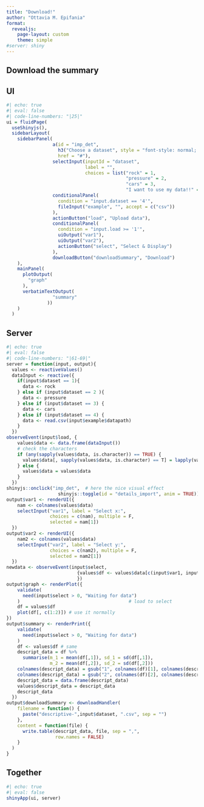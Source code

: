 ```yaml
---
title: "Download!"
author: "Ottavia M. Epifania"
format: 
  revealjs: 
    page-layout: custom
    theme: simple
#server: shiny
---
```


## Download the summary 

::: {.panel-tabset}

## UI 

```r
#| echo: true
#| eval: false
#| code-line-numbers: "|25|"
ui = fluidPage(
  useShinyjs(),  
  sidebarLayout(
    sidebarPanel(
                 a(id = "imp_det", 
                   h3("Choose a dataset", style = "font-style: normal; font-size: 14pt;"), 
                   href = "#"),
                 selectInput(inputId = "dataset",
                             label = "",
                             choices = list("rock" = 1,
                                            "pressure" = 2,
                                            "cars" = 3,
                                            "I want to use my data!!" =4)),
                 conditionalPanel(
                   condition = "input.dataset == '4'",
                   fileInput("example", "", accept = c("csv"))
                 ),
                 actionButton("load", "Upload data"), 
                 conditionalPanel(                    
                   condition = "input.load >= '1'",  
                   uiOutput("var1"),                
                   uiOutput("var2"),                 
                   actionButton("select", "Select & Display") 
                 ),     
                 downloadButton("downloadSummary", "Download")
    ),
    mainPanel(
      plotOutput(
        "graph"
      ),    
      verbatimTextOutput(
                 "summary"
               ))
    )
  )
```

## Server

```r
#| echo: true
#| eval: false
#| code-line-numbers: "|61-69|"
server = function(input, output){
  values <- reactiveValues()
  dataInput <- reactive({
    if(input$dataset == 1){
      data <- rock
    } else if (input$dataset == 2 ){
      data <- pressure
    } else if (input$dataset == 3) {
      data <- cars
    } else if (input$dataset == 4) {
      data <- read.csv(input$example$datapath)
    }
  })
observeEvent(input$load, {
    values$data <- data.frame(dataInput())
    # check the characters
    if (any(sapply(values$data, is.character)) == TRUE) {
      values$data[, sapply(values$data, is.character) == T] = lapply(values$data[, sapply(values$data, is.character) == T], as.factor)
    } else {
      values$data = values$data
    }
  })
shinyjs::onclick("imp_det",  # here the nice visual effect
                   shinyjs::toggle(id = "details_import", anim = TRUE))
output$var1 <- renderUI({    
    nam <- colnames(values$data) 
    selectInput("var1", label = "Select x:", 
                choices = c(nam), multiple = F,
                selected = nam[1])
  })
output$var2 <- renderUI({
    nam2 <- colnames(values$data) 
    selectInput("var2", label = "Select y:",
                choices = c(nam2), multiple = F,
                selected = nam2[1])
  })
newdata <- observeEvent(input$select, 
                          {values$df <- values$data[c(input$var1, input$var2)]
                          })
output$graph <- renderPlot({
    validate(
      need(input$select > 0, "Waiting for data") 
    )                                        # load to select
    df = values$df
    plot(df[, c(1:2)]) # use it normally
})
output$summary <- renderPrint({
    validate(
      need(input$select > 0, "Waiting for data")
    )
    df <- values$df # same
    descript_data = df %>%
      summarise(m_1 = mean(df[,1]), sd_1 = sd(df[,1]),
                m_2 = mean(df[,2]), sd_2 = sd(df[,2]))
    colnames(descript_data) = gsub("1", colnames(df)[1], colnames(descript_data))
    colnames(descript_data) = gsub("2", colnames(df)[2], colnames(descript_data))
    descript_data = data.frame(descript_data)
    values$descript_data = descript_data
    descript_data
  })
output$downloadSummary <- downloadHandler(
    filename = function() {
      paste("descriptive-",input$dataset, ".csv", sep = "")
    },
    content = function(file) {
      write.table(descript_data, file, sep = ",",
                  row.names = FALSE)
    }
  )
}
```


## Together 
```r
#| echo: true
#| eval: false
shinyApp(ui, server)
```


:::